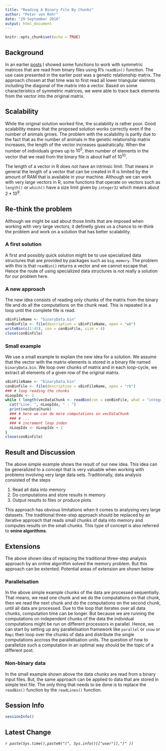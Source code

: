 ```yaml
---
title: "Reading A Binary File By Chunks"
author: "Peter von Rohr"
date: "29 September 2016"
output: html_document
---
```


```r
knitr::opts_chunk$set(echo = TRUE)
```

## Background

In an earlier [posts](http://charlotte-ngs.github.io/rgrm/rgrmhelperfunctions.html) I showed some functions to work with symmetric matrices that are read from binary files using R's `readBin()` function. The use case presented in the earlier post was a genetic relationship matrix. The approach chosen at that time was to first read all lower triangular elemnts including the diagonal of the matrix into a vector. Based on some characteristics of symmetric matrices, we were able to trace back elements from the vector into the original matrix.


## Scalability
While the original solution worked fine, the scalability is rather poor. Good scalability means that the proposed solution works correctly even if the number of animals grows. The problem with the scalability is partly due to the fact that as the number of animals in the genetic relationship matrix increases, the length of the vector increases quadratically. When the number of individuals grows up to $10^5$, then number of elements in the vector that we read from the binary file is about half of $10^{10}$.

The length of a vector in R does not have an intrinsic limit. That means in general the length of a vector that can be created in R is limited by the amount of RAM that is available in your machine. Although we can work with very large vectors in R, some functions that operate on vectors such as `length()` or `which()` have a size limit given by `integer32` which means about $2*10^9$. 

## Re-think the problem
Although we might be sad about those limits that are imposed when working with very large vectors, it definetly gives us a chance to re-think the problem and work on a solution that has better scalability.

### A first solution
A first and possibly quick solution might be to use specialized data structures that are provided by packages such as `big.memory`. The problem with this is that `readBin()` returns a vector and we cannot escape that. Hence the route of using specialized data structures is not really a solution for our problem here.

### A new approach
The new idea consists of reading only chunks of the matrix from the binary file and do all the computations on the chunk read. This is repeated in a loop until the complete file is read.

```r
sBinFileName <- "binaryData.bin"
conBinFile <- file(description = sBinFileName, open = "wb")
writeBin(c(1:45), con = conBinFile, size = 4)
close(conBinFile)
```

### Small example
We use a small example to explain the new idea for a solution. We assume that the vector with the matrix-elements is stored in a binary file named `binaryData.bin`. We loop over chunks of matrix and in each loop-cycle, we extract all elements of a given row of the original matrix.

```r
sBinFileName <- "binaryData.bin"
conBinFile <- file(description = sBinFileName, open = "rb")
### # loop reading the chunks
nLoopIdx <- 1
while ( length(vecDataChunk <- readBin(con = conBinFile, what = "integer", n = nLoopIdx)) > 0 ) {
  cat("Line: ", nLoopIdx, " : ")
  print(vecDataChunk)
  ### # here we can do more computations on vecDataChunk
  ### # ...
  ### # increment loop index
  nLoopIdx <- nLoopIdx + 1
}
close(conBinFile)
```


## Result and Discussion
The above simple example shows the result of our new idea. This idea can be generalized to a concept that is very valuable when working with problems involving very large data sets. Traditionally, data analysis consisted of the steps 

1. Read all data into memory
2. Do computations and store results in memory
3. Output results to files or produce plots

This approach has obvious limitations when it comes to analysing very large datasets. The traditional three-step approach should be replaced by an iterative approach that reads small chunks of data into memory and computes results on the small chunks. This type of concept is also referred to __onine algorithms__. 


## Extensions
The above shown idea of replacing the traditional three-step analysis approach by an online algorithm solved the memory problem. But this approach can be extented. Potential areas of extension are shown below

### Parallelsation
In the above simple example chunks of the data are processed sequentially. That means, we read one chunk and we do the computations on that chunk, then we read the next chunk and do the computations on the second chunk, until all data are processed. Due to the loop that iterates over all data chunks, computation time can be longer. But because we are running the computations on independent chunks of the data the individual computations might be run on different processors in parallel. Hence, we can start by setting up any parallelisation framework like `parallel` or `snow` or `Rmpi` then loop over the chunks of data and distribute the single computations accross the parallelisation units. The question of how to parallelize such a computation in an optimal way should be the topic of a different post.

### Non-binary data
In the small example shown above the data chunks are read from a binary input files. But, the same approach can be applied to data that are stored in simple text file. The only thing that needs to be done is to replace the `readBin()` function by the `readLines()` function.


## Session Info
```r
sessionInfo()
```


## Latest Change
_`r paste(Sys.time(),paste0("(", Sys.info()[["user"]],")" ))`_

